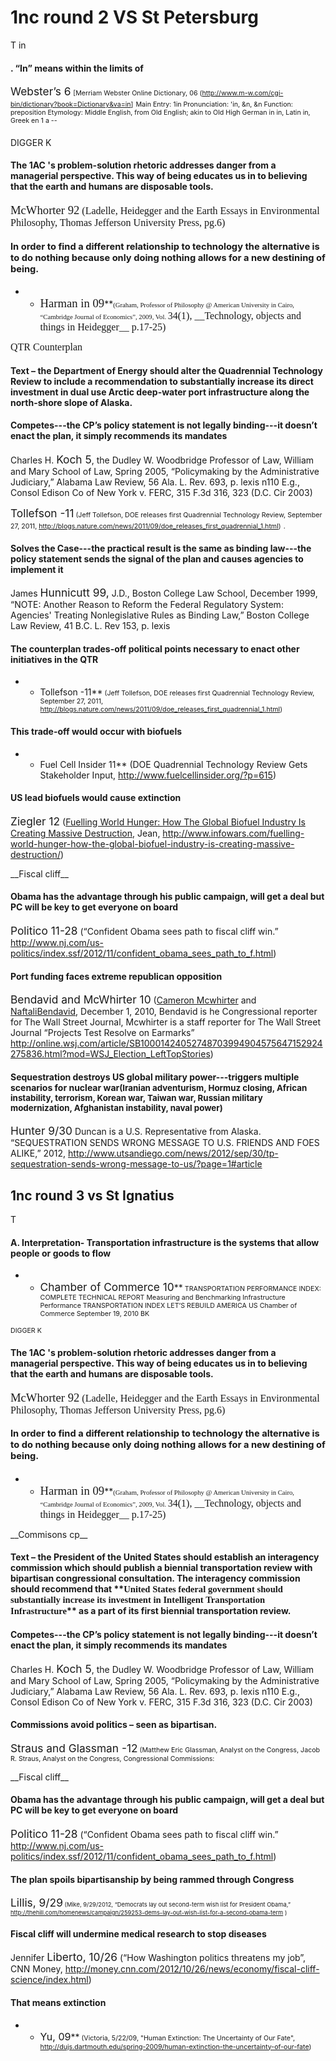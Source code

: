 =1nc round 2 VS St Petersburg= 
T in

====. “In” means within the limits of==== 
<span style="font-size: 13pt;">Webster’s 6</span>
<span style="font-size: 8pt;">[Merriam Webster Online Dictionary, 06 (</span><span style="color: windowtext; font-size: 8pt; text-decoration: initial;">[[http://www.m-w.com/cgi-bin/dictionary?book=Dictionary&va=in]]</span><span style="font-size: 8pt;">]</span>
<span style="font-size: 8pt;">Main Entry: 1in Pronunciation: 'in, &n, &n Function: preposition Etymology: Middle English, from Old English; akin to Old High German in in, Latin in, Greek en 1 a -- </span>

==== ==== 
DIGGER K
====The 1AC 's problem-solution rhetoric addresses danger from a managerial perspective. This way of being educates us in to believing that the earth and humans are disposable tools.==== 

<span style="font-family: 'Times New Roman',serif; font-size: 14pt;">McWhorter 92</span><span style="font-family: 'Times New Roman',serif; font-size: 12pt;"> (Ladelle, Heidegger and the Earth Essays in Environmental Philosophy, Thomas Jefferson University Press, pg.6)</span>




====<span style="font-size: 11pt;">In order to find a different relationship to technology the alternative is to do nothing because only doing nothing allows for a new destining of being.</span>==== 

**<span style="font-family: 'Times New Roman',serif; font-size: 14pt;">Harman in 09</span>**<span style="font-family: 'Times New Roman',serif; font-size: 8pt;">(Graham, Professor of Philosophy @ American University in Cairo, “Cambridge Journal of Economics”, 2009, Vol. </span><span style="font-family: 'Times New Roman',serif; font-size: 12pt;">34(1), __Technology, objects and things in Heidegger__ p.17-25)</span>


<span style="font-family: 'Times New Roman',serif; font-size: 12pt;">QTR Counterplan</span>

====Text – the Department of Energy should alter the Quadrennial Technology Review to include a recommendation to substantially increase its direct investment in dual use Arctic deep-water port infrastructure along the north-shore slope of Alaska.==== 
====Competes---the CP’s policy statement is not legally binding---it doesn’t enact the plan, it simply recommends its mandates==== 
Charles H. <span style="font-size: 13pt;">Koch 5</span>, the Dudley W. Woodbridge Professor of Law, William and Mary School of Law, Spring 2005, “Policymaking by the Administrative Judiciary,” Alabama Law Review, 56 Ala. L. Rev. 693, p. lexis n110 E.g., Consol Edison Co of New York v. FERC, 315 F.3d 316, 323 (D.C. Cir 2003)

<span style="font-size: 13pt;">Tollefson -11</span><span style="font-size: 8pt;"> (Jeff Tollefson, DOE releases first Quadrennial Technology Review, September 27, 2011, http://blogs.nature.com/news/2011/09/doe_releases_first_quadrennial_1.html)</span>
<span style="font-size: 8pt;">.</span>

====Solves the Case---the practical result is the same as binding law---the policy statement sends the signal of the plan and causes agencies to implement it==== 
James <span style="font-size: 13pt;">Hunnicutt 99,</span> J.D., Boston College Law School, December 1999, “NOTE: Another Reason to Reform the Federal Regulatory System: Agencies' Treating Nonlegislative Rules as Binding Law,” Boston College Law Review, 41 B.C. L. Rev 153, p. lexis


====The counterplan trades-off political points necessary to enact other initiatives in the QTR==== 
**Tollefson -11**<span style="font-size: 8pt;"> (Jeff Tollefson, DOE releases first Quadrennial Technology Review, September 27, 2011, http://blogs.nature.com/news/2011/09/doe_releases_first_quadrennial_1.html)</span>


====This trade-off would occur with biofuels==== 
**Fuel Cell Insider 11** (DOE Quadrennial Technology Review Gets Stakeholder Input, [[http://www.fuelcellinsider.org/?p=615]])

====US lead biofuels would cause extinction==== 
<span style="font-size: 13pt;">Ziegler 12</span> ([[http://www.infowars.com/fuelling-world-hunger-how-the-global-biofuel-industry-is-creating-massive-destruction/|Fuelling World Hunger: How The Global Biofuel Industry Is Creating Massive Destruction]], Jean, [[http://www.infowars.com/fuelling-world-hunger-how-the-global-biofuel-industry-is-creating-massive-destruction/]])

__Fiscal cliff__
====Obama has the advantage through his public campaign, will get a deal but PC will be key to get everyone on board==== 
<span style="font-size: 13pt;">Politico 11-28</span> (“Confident Obama sees path to fiscal cliff win.” http://www.nj.com/us-politics/index.ssf/2012/11/confident_obama_sees_path_to_f.html)


====Port funding faces extreme republican opposition==== 
<span style="font-size: 13pt;">Bendavid and McWhirter 10</span> (<span style="color: windowtext; text-decoration: initial;">[[http://online.wsj.com/search/term.html?KEYWORDS=CAMERON+MCWHIRTER&bylinesearch=true|Cameron Mcwhirter]]</span> and <span style="color: windowtext; text-decoration: initial;">[[http://online.wsj.com/search/term.html?KEYWORDS=NAFTALI+BENDAVID&bylinesearch=true|NaftaliBendavid]]</span>, December 1, 2010, Bendavid is he Congressional reporter for The Wall Street Journal, Mcwhirter is a staff reporter for The Wall Street Journal “Projects Test Resolve on Earmarks” <span style="color: windowtext; text-decoration: initial;">[[http://online.wsj.com/article/SB10001424052748703994904575647152924275836.html?mod=WSJ_Election_LeftTopStories]]</span>)


====Sequestration destroys US global military power---triggers multiple scenarios for nuclear war<span style="font-size: 10pt;">(Iranian adventurism, Hormuz closing, African instability, terrorism, Korean war, Taiwan war, Russian military modernization, Afghanistan instability, naval power)</span>==== 
<span style="font-size: 13pt;">Hunter 9/30</span> Duncan is a U.S. Representative from Alaska. “SEQUESTRATION SENDS WRONG MESSAGE TO U.S. FRIENDS AND FOES ALIKE,” 2012, http://www.utsandiego.com/news/2012/sep/30/tp-sequestration-sends-wrong-message-to-us/?page=1#article


==1nc round 3 vs St Ignatius== 
T
====A. Interpretation- Transportation infrastructure is the systems that allow people or goods to flow==== 
**<span style="font-size: 13pt;">Chamber of Commerce 10</span>**<span style="font-size: 8pt;"> TRANSPORTATION PERFORMANCE INDEX: COMPLETE TECHNICAL REPORT Measuring and Benchmarking Infrastructure Performance TRANSPORTATION INDEX LET’S REBUILD AMERICA US Chamber of Commerce September 19, 2010 BK</span>

<span style="font-size: 8pt;">DIGGER K</span>


====The 1AC 's problem-solution rhetoric addresses danger from a managerial perspective. This way of being educates us in to believing that the earth and humans are disposable tools.==== 



<span style="font-family: 'Times New Roman',serif; font-size: 14pt;">McWhorter 92</span><span style="font-family: 'Times New Roman',serif; font-size: 12pt;"> (Ladelle, Heidegger and the Earth Essays in Environmental Philosophy, Thomas Jefferson University Press, pg.6)</span>









====<span style="font-size: 11pt;">In order to find a different relationship to technology the alternative is to do nothing because only doing nothing allows for a new destining of being.</span>==== 



**<span style="font-family: 'Times New Roman',serif; font-size: 14pt;">Harman in 09</span>**<span style="font-family: 'Times New Roman',serif; font-size: 8pt;">(Graham, Professor of Philosophy @ American University in Cairo, “Cambridge Journal of Economics”, 2009, Vol. </span><span style="font-family: 'Times New Roman',serif; font-size: 12pt;">34(1), __Technology, objects and things in Heidegger__ p.17-25) </span>



__Commisons cp__

====Text – the President of the United States should establish an interagency commission which should publish a biennial transportation review with bipartisan congressional consultation. The interagency commission should recommend that **<span style="background-color: white; font-family: Georgia,serif; font-size: 11pt;">United States federal government should substantially increase its investment in Intelligent Transportation Infrastructure</span>** as a part of its first biennial transportation review.==== 

====Competes---the CP’s policy statement is not legally binding---it doesn’t enact the plan, it simply recommends its mandates==== 
Charles H. <span style="font-size: 13pt;">Koch 5</span>, the Dudley W. Woodbridge Professor of Law, William and Mary School of Law, Spring 2005, “Policymaking by the Administrative Judiciary,” Alabama Law Review, 56 Ala. L. Rev. 693, p. lexis n110 E.g., Consol Edison Co of New York v. FERC, 315 F.3d 316, 323 (D.C. Cir 2003)


====Commissions avoid politics – seen as bipartisan.==== 
<span style="font-size: 13pt;">Straus and Glassman -12</span><span style="font-size: 8pt;"> (Matthew Eric Glassman, Analyst on the Congress, Jacob R. Straus, Analyst on the Congress, Congressional Commissions: </span>


__Fiscal cliff__
====Obama has the advantage through his public campaign, will get a deal but PC will be key to get everyone on board==== 
<span style="font-size: 13pt;">Politico 11-28</span> (“Confident Obama sees path to fiscal cliff win.” http://www.nj.com/us-politics/index.ssf/2012/11/confident_obama_sees_path_to_f.html)


====The plan spoils bipartisanship by being rammed through Congress==== 
<span style="font-size: 13pt;">Lillis, 9/29</span><span style="font-size: 7pt;"> (Mike, 9/29/2012, “Democrats lay out second-term wish list for President Obama,” </span><span style="font-size: 7pt;">[[http://thehill.com/homenews/campaign/259253-dems-lay-out-wish-list-for-a-second-obama-term]]</span><span style="font-size: 7pt;"> )</span>


====Fiscal cliff will undermine medical research to stop diseases==== 
Jennifer <span style="font-size: 13pt;">Liberto, 10/26</span> (“How Washington politics threatens my job”, CNN Money, [[http://money.cnn.com/2012/10/26/news/economy/fiscal-cliff-science/index.html]])


====That means extinction==== 
**<span style="font-size: 12pt;">Yu, 09</span>**<span style="font-size: 8pt;"> (Victoria, 5/22/09, "Human Extinction: The Uncertainty of Our Fate", http://dujs.dartmouth.edu/spring-2009/human-extinction-the-uncertainty-of-our-fate)</span>